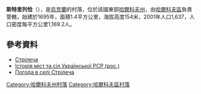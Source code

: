 {{coord|50|18|10|N|36|23|54|E|scale:100000_region:UA|display=title}}

'''斯特里列恰'''（{{lang-uk|Стрілеча}}），是[[烏克蘭|烏克蘭]]的村落，位於該國東部[[哈爾科夫州|哈爾科夫州]]，由[[哈爾科夫區|哈爾科夫區]]負責管轄，始建於1695年，面積1.4平方公里，海拔高度154米，2001年人口1,637，人口密度每平方公里1,169.2人。

==參考資料==
*[http://w1.c1.rada.gov.ua/pls/z7502/A005?rdat1=22.08.2011&rf7571=34080 Стрілеча]{{dead link|date=2018年3月 |bot=InternetArchiveBot |fix-attempted=yes }}
* [https://web.archive.org/web/20110129053208/http://www.igsu.org.ua/Harkovskja.obl/Harxkovskij.rajon/Glubokoe.html Історія міст та сіл Української РСР (рос.)]
* [http://weather.in.ua/ua/har'kovskaja/25371 Погода в селі Стрілеча]{{Wayback|url=http://weather.in.ua/ua/har%27kovskaja/25371 |date=20160323040235 }}

{{DEFAULTSORT:Стрілеча}}
[[Category:哈爾科夫州村落|Category:哈爾科夫州村落]]
[[Category:哈爾科夫區村落|Category:哈爾科夫區村落]]


{{Kharkiv-geo-stub}}